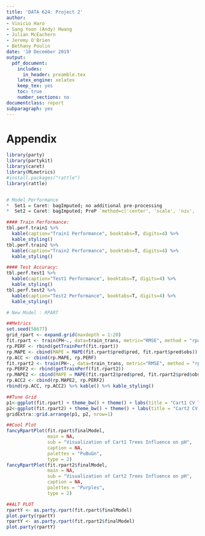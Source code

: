 ---
title: 'DATA 624: Project 2'
author:
- Vinicio Haro
- Sang Yoon (Andy) Hwang
- Julian McEachern
- Jeremy O'Brien
- Bethany Poulin
date: '10 December 2019'
output: 
  pdf_document:
    includes:
      in_header: preamble.tex
    latex_engine: xelatex
    keep_tex: yes
    toc: true
    number_sections: no
documentclass: report
subparagraph: yes
---

# Appendix {-#Appendix}

```{r, eval=F, echo=T}
library(party)
library(partykit)
library(caret)
library(MLmetrics)
#install.packages("rattle")
library(rattle)


# Model Performance 
*  Set1 = Caret: bagImputed; no additional pre-processing  
*  Set2 = Caret: bagImputed; PreP `method=c('center', 'scale', 'nzv', 'BoxCox')`

#### Train Performance:
tbl.perf.train1 %>% 
  kable(caption="Train1 Performance", booktabs=T, digits=4) %>% 
  kable_styling() 
tbl.perf.train2 %>% 
  kable(caption="Train2 Performance", booktabs=T, digits=4) %>% 
  kable_styling() 

#### Test Accuracy:
tbl.perf.test1 %>% 
  kable(caption="Test1 Performance", booktabs=T, digits=4) %>% 
  kable_styling() 
tbl.perf.test2 %>% 
  kable(caption="Test2 Performance", booktabs=T, digits=4) %>% 
  kable_styling() 

# New Model : RPART

##Metrics
set.seed(58677)
grid_rpart <- expand.grid(maxdepth = 1:20)
fit.rpart <- train(PH~., data=train_trans, metric="RMSE", method = "rpart2", tuneGrid = grid_rpart, tuneLength=tl, trControl=trC)
rp.PERF <- rbind(getTrainPerf(fit.rpart))
rp.MAPE <- cbind(MAPE = MAPE(fit.rpart$pred$pred, fit.rpart$pred$obs))
rp.ACC <- cbind(rp.MAPE, rp.PERF)
fit.rpart2 <- train(PH~., data=train_trans, metric="RMSE", method = "rpart", tuneLength=tl, trControl=trC)
rp.PERF2 <- rbind(getTrainPerf(fit.rpart2))
rp.MAPE2 <- cbind(MAPE = MAPE(fit.rpart2$pred$pred, fit.rpart2$pred$obs))
rp.ACC2 <- cbind(rp.MAPE2, rp.PERF2)
rbind(rp.ACC, rp.ACC2) %>% kable() %>% kable_styling()

##Tune Grid
p1<-ggplot(fit.rpart) + theme_bw() + theme() + labs(title = "Cart1 CV TUNE GRID")
p2<-ggplot(fit.rpart2) + theme_bw() + theme() + labs(title = "Cart2 CV TUNE GRID")
gridExtra::grid.arrange(p1, p2, nrow=1)

##Cool Plot
fancyRpartPlot(fit.rpart$finalModel,
               main = NA,
               sub = "Visualization of Cart1 Trees Influence on pH",
               caption = NA,
               palettes = "PuBuGn",
               type = 2) 
fancyRpartPlot(fit.rpart2$finalModel,
               main = NA,
               sub = "Visualization of Cart2 Trees Influence on pH",
               caption = NA,
               palettes = "Purples",
               type = 2) 

##ALT PLOT
rpartY <- as.party.rpart(fit.rpart$finalModel)
plot.party(rpartY)
rpartY <- as.party.rpart(fit.rpart2$finalModel)
plot.party(rpartY)
```




